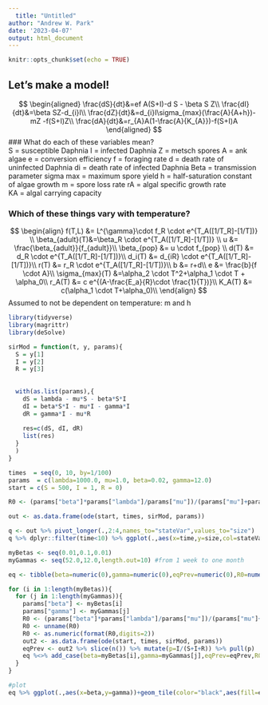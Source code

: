 ```yaml
---
  title: "Untitled"
author: "Andrew W. Park"
date: '2023-04-07'
output: html_document
---
```

  
  ```r
knitr::opts_chunk$set(echo = TRUE)
```

## Let's make a model!

$$
  \begin{aligned}
\frac{dS}{dt}&=ef A(S+I)-d S - \beta S Z\\
\frac{dI}{dt}&=\beta SZ-d_{i}I\\
\frac{dZ}{dt}&=d_{i}I\sigma_{max}(\frac{A}{A+h})-mZ -f(S+I)Z\\
\frac{dA}{dt}&=r_{A}A(1-\frac{A}{K_{A}})-f(S+I)A
\end{aligned}
$$
### What do each of these variables mean?   
S = susceptible Daphnia
I = infected Daphnia 
Z = metsch spores 
A = ank algae
e = conversion efficiency 
f = foraging rate
d = death rate of uninfected Daphnia
di = death rate of infected Daphnia
Beta = transmission parameter
sigma max = maximum spore yield
h = half-saturation constant of algae growth
m = spore loss rate 
rA = algal specific growth rate  
KA = algal carrying capacity


### Which of these things vary with temperature? 
$$
 \begin{align}
f(T,L) &= L^{\gamma}\cdot f_R \cdot e^{T_A([1/T_R]-[1/T])} \\
\beta_{adult}(T)&=\beta_R \cdot e^{T_A([1/T_R]-[1/T])} \\
u &= \frac{\beta_{adult}}{f_{adult}}\\
\beta_{pop} &= u \cdot f_{pop} \\
d(T) &= d_R \cdot e^{T_A([1/T_R]-[1/T])}\\
d_i(T) &= d_{iR} \cdot e^{T_A([1/T_R]-[1/T])}\\
r(T) &= r_R \cdot e^{T_A([1/T_R]-[1/T])}\\
b &= r+d\\
e &= \frac{b}{f \cdot A}\\
\sigma_{max}(T) &=\alpha_2 \cdot T^2+\alpha_1 \cdot T + \alpha_0\\
r_A(T) &= c e^{(A-\frac{E_a}{R}\cdot \frac{1}{T})}\\
K_A(T) &= c(\alpha_1 \cdot T+\alpha_0)\\
\end{align}
$$
Assumed to not be dependent on temperature: m and h
 
```r
library(tidyverse)
library(magrittr)
library(deSolve)
```



```r

sirMod = function(t, y, params){
  S = y[1]
  I = y[2]
  R = y[3]
  
  
  with(as.list(params),{
    dS = lambda - mu*S - beta*S*I
    dI = beta*S*I - mu*I - gamma*I
    dR = gamma*I - mu*R 
    
    res=c(dS, dI, dR)
    list(res)
  }
  )
}

```

```r
times  = seq(0, 10, by=1/100)
params  = c(lambda=1000.0, mu=1.0, beta=0.02, gamma=12.0)
start = c(S = 500, I = 1, R = 0)
```




```r
R0 <- (params["beta"]*params["lambda"]/params["mu"])/(params["mu"]+params["gamma"])
```



```r
out <- as.data.frame(ode(start, times, sirMod, params))
```

```r
q <- out %>% pivot_longer(.,2:4,names_to="stateVar",values_to="size")
q %>% dplyr::filter(time<10) %>% ggplot(.,aes(x=time,y=size,col=stateVar))+geom_line()+theme_classic()
```

```r
myBetas <- seq(0.01,0.1,0.01)
myGammas <- seq(52.0,12.0,length.out=10) #from 1 week to one month

eq <- tibble(beta=numeric(0),gamma=numeric(0),eqPrev=numeric(0),R0=numeric(0))

for (i in 1:length(myBetas)){
  for (j in 1:length(myGammas)){
    params["beta"] <- myBetas[i]
    params["gamma"] <- myGammas[j]
    R0 <- (params["beta"]*params["lambda"]/params["mu"])/(params["mu"]+params["gamma"])
    R0 <- unname(R0)
    R0 <- as.numeric(format(R0,digits=2))
    out2 <- as.data.frame(ode(start, times, sirMod, params))
    eqPrev <- out2 %>% slice(n()) %>% mutate(p=I/(S+I+R)) %>% pull(p)
    eq %<>% add_case(beta=myBetas[i],gamma=myGammas[j],eqPrev=eqPrev,R0=R0)
  }
}

#plot
eq %>% ggplot(.,aes(x=beta,y=gamma))+geom_tile(color="black",aes(fill=eqPrev))+scale_fill_gradient(low="white",high="red")+geom_text(aes(label=R0),color="black",size=4)+theme_minimal()

```

